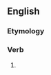 ==English==

===Etymology===
{{suffix|en|halt|eth}}

===Verb===
{{head|en|verb form}}

# {{en-archaic third-person singular of|halt}}